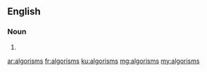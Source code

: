 ==English==

===Noun===
{{head|en|plural}}

# {{plural of|algorism|lang=en|nocat=1}}

[[ar:algorisms]]
[[fr:algorisms]]
[[ku:algorisms]]
[[mg:algorisms]]
[[my:algorisms]]